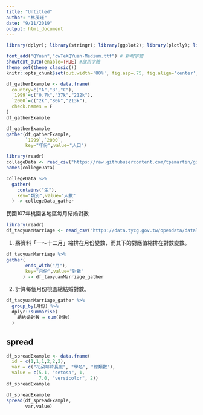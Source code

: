 ```yaml
---
title: "Untitled"
author: "林茂廷"
date: "9/11/2019"
output: html_document
---
```


```r
library(dplyr); library(stringr); library(ggplot2); library(plotly); library(lubridate); library(readr); library(tidyr); library(showtext)

font_add("QYuan","cwTeXQYuan-Medium.ttf") # 新增字體
showtext_auto(enable=TRUE) #啟用字體
theme_set(theme_classic())
knitr::opts_chunk$set(out.width='80%', fig.asp=.75, fig.align='center', fig.showtext=T)
```

```r
df_gatherExample <- data.frame(
  country=c("A","B","C"),
  `1999`=c("0.7k","37k","212k"),
  `2000`=c("2k","80k","213k"),
  check.names = F
)
df_gatherExample
```

```r
df_gatherExample
gather(df_gatherExample,
       `1999`,`2000`,
       key="年份",value="人口")
```

```r
library(readr)
collegeData <- read_csv("https://raw.githubusercontent.com/tpemartin/github-data/master/103_student.csv")
names(collegeData)
```


```r
collegeData %>%
  gather(
    contains("生"),
    key="類別",value="人數"
  ) -> collegeData_gather
```

民國107年桃園各地區每月結婚對數
```r
library(readr)
df_taoyuanMarriage <- read_csv("https://data.tycg.gov.tw/opendata/datalist/datasetMeta/download?id=f95d1a33-ec56-44c5-a9ec-3afba8157e39&rid=fd2070ef-7431-4f9c-bc3a-82d7bfbcd2fb")
```

1. 將資料「一～十二月」縮排在月份變數，而其下的對應值縮排在對數變數。
```r
df_taoyuanMarriage %>%
gather(
       ends_with("月"),
       key="月份",value="對數"
      ) -> df_taoyuanMarriage_gather
```

2. 計算每個月份桃園總結婚對數。
```r
df_taoyuanMarriage_gather %>%
  group_by(月份) %>%
  dplyr::summarise(
    總結婚對數 = sum(對數)
  )
```

## spread

```r
df_spreadExample <- data.frame(
  id = c(1,1,1,2,2,2),
  var = c("花朶萼片長度", "學名", "總類數"),
  value = c(5.1, "setosa", 1, 
            7.0, "versicolor", 2))
df_spreadExample
```

```r
df_spreadExample
spread(df_spreadExample,
       var,value)
```

